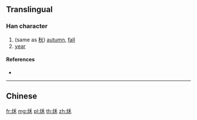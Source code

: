 {{character info/new}}
{{also|秋}}
==Translingual==

===Han character===
{{Han char|rn=115|rad=禾|as=04|sn=9|four=|canj=FHD}}

# (same as [[秋]]) [[autumn]], [[fall]]
# [[year]]

====References====
* {{Han ref|kx=0850.110|dkj=24941|dj=1273.030|hdz=42595.060|uh=79CC|ud=31180}}

----

==Chinese==
{{zh-see|秋|v}}

[[fr:秌]]
[[mg:秌]]
[[pl:秌]]
[[th:秌]]
[[zh:秌]]